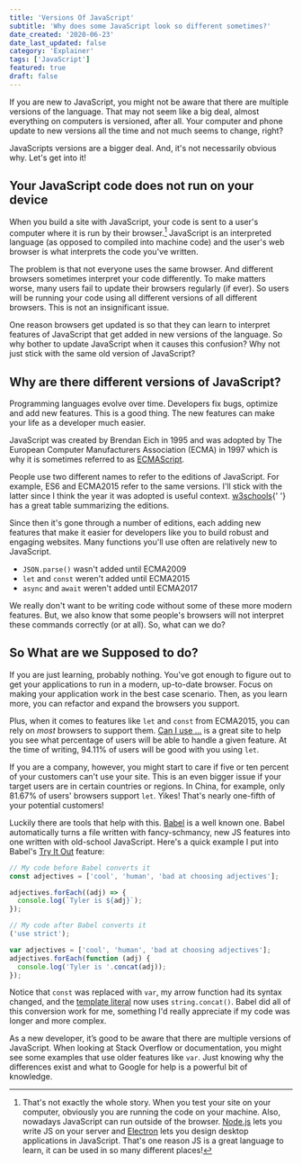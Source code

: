 ```yaml
---
title: 'Versions Of JavaScript'
subtitle: 'Why does some JavaScript look so different sometimes?'
date_created: '2020-06-23'
date_last_updated: false
category: 'Explainer'
tags: ['JavaScript']
featured: true
draft: false
---
```



<DropCapP>
  If you are new to JavaScript, you might not be aware that there are multiple versions of the
  language. That may not seem like a big deal, almost everything on computers is versioned, after
  all. Your computer and phone update to new versions all the time and not much seems to change,
  right?
</DropCapP>

JavaScripts versions are a bigger deal. And, it's not necessarily obvious why. Let's get into it!

## Your JavaScript code does not run on your device

When you build a site with JavaScript, your code is sent to a user's computer where it is run by their browser.[^1] JavaScript is an interpreted language (as opposed to compiled into machine code) and the user's web browser is what interprets the code you've written.

[^1]: That's not exactly the whole story. When you test your site on your computer, obviously you are running the code on your machine. Also, nowadays JavaScript can run outside of the browser. [Node.js](https://nodejs.org/en/) lets you write JS on your server and [Electron](https://www.electronjs.org/) lets you design desktop applications in JavaScript. That's one reason JS is a great language to learn, it can be used in so many different places!

The problem is that not everyone uses the same browser. And different browsers sometimes interpret your code differently. To make matters worse, many users fail to update their browsers regularly (if ever). So users will be running your code using all different versions of all different browsers. This is not an insignificant issue.

One reason browsers get updated is so that they can learn to interpret features of JavaScript that get added in new versions of the language. So why bother to update JavaScript when it causes this confusion? Why not just stick with the same old version of JavaScript?

## Why are there different versions of JavaScript?

Programming languages evolve over time. Developers fix bugs, optimize and add new features. This is a good thing. The new features can make your life as a developer much easier.

JavaScript was created by Brendan Eich in 1995 and was adopted by The European Computer Manufacturers Association (ECMA) in 1997 which is why it is sometimes referred to as [ECMAScript](https://www.ecma-international.org/memento/tc39.htm).

<Block>
  People use two different names to refer to the editions of JavaScript. For example, ES6 and
  ECMA2015 refer to the same versions. I'll stick with the latter since I think the year it was
  adopted is useful context. <a href="https://www.w3schools.com/js/js_versions.asp">w3schools</a>{' '}
  has a great table summarizing the editions.
</Block>

Since then it's gone through a number of editions, each adding new features that make it easier for developers like you to build robust and engaging websites. Many functions you'll use often are relatively new to JavaScript.

- `JSON.parse()` wasn't added until ECMA2009
- `let` and `const` weren't added until ECMA2015
- `async` and `await` weren't added until ECMA2017

We really don't want to be writing code without some of these more modern features. But, we also know that some people's browsers will not interpret these commands correctly (or at all). So, what can we do?

## So What are we Supposed to do?

If you are just learning, probably nothing. You've got enough to figure out to get your applications to run in a modern, up-to-date browser. Focus on making your application work in the best case scenario. Then, as you learn more, you can refactor and expand the browsers you support.

Plus, when it comes to features like `let` and `const` from ECMA2015, you can rely on _most_ browsers to support them. [Can I use ...](https://caniuse.com/#home) is a great site to help you see what percentage of users will be able to handle a given feature. At the time of writing, 94.11% of users will be good with you using `let`.

If you are a company, however, you might start to care if five or ten percent of your customers can't use your site. This is an even bigger issue if your target users are in certain countries or regions. In China, for example, only 81.67% of users' browsers support `let`. Yikes! That's nearly one-fifth of your potential customers!

Luckily there are tools that help with this. [Babel](https://babeljs.io/) is a well known one. Babel automatically turns a file written with fancy-schmancy, new JS features into one written with old-school JavaScript. Here's a quick example I put into Babel's [Try It Out](https://babeljs.io/repl) feature:

```js [] {2,11}
// My code before Babel converts it
const adjectives = ['cool', 'human', 'bad at choosing adjectives'];

adjectives.forEach((adj) => {
  console.log(`Tyler is ${adj}`);
});

// My code after Babel converts it
('use strict');

var adjectives = ['cool', 'human', 'bad at choosing adjectives'];
adjectives.forEach(function (adj) {
  console.log('Tyler is '.concat(adj));
});
```

Notice that `const` was replaced with `var`, my arrow function had its syntax changed, and the [template literal](https://developer.mozilla.org/en-US/docs/Web/JavaScript/Reference/Template_literals) now uses `string.concat()`. Babel did all of this conversion work for me, something I'd really appreciate if my code was longer and more complex.

As a new developer, it’s good to be aware that there are multiple versions of JavaScript. When looking at Stack Overflow or documentation, you might see some examples that use older features like `var`. Just knowing why the differences exist and what to Google for help is a powerful bit of knowledge.
